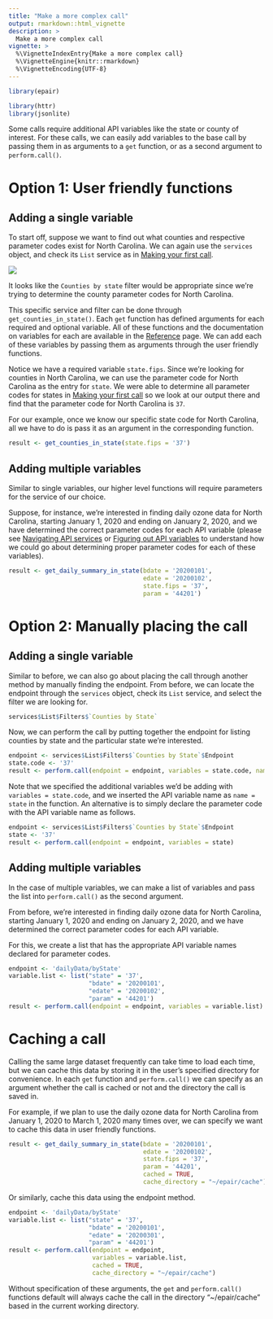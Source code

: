 ```yaml
---
title: "Make a more complex call"
output: rmarkdown::html_vignette
description: >
  Make a more complex call
vignette: >
  %\VignetteIndexEntry{Make a more complex call}
  %\VignetteEngine{knitr::rmarkdown}
  %\VignetteEncoding{UTF-8}
---
```


```r
library(epair)
```

```r
library(httr)
library(jsonlite)
```

Some calls require additional API variables like the state or county of interest. For these calls, we can easily add variables to the base call by passing them in as arguments to a `get` function, or as a second argument to `perform.call()`.

# Option 1: User friendly functions
## Adding a single variable

To start off, suppose we want to find out what counties and respective parameter codes exist for North Carolina. 
We can again use the `services` object, and check its `List` service as in [Making your first call](../../docs/Tutorial/making-your-first-call).

![](img/complex_call/counties_by_state.png)

It looks like the `Counties by state` filter would be appropriate since we're trying to determine the county parameter codes for North Carolina.

This specific service and filter can be done through `get_counties_in_state()`. Each `get` function has defined arguments for each required and optional variable. All of these functions and the documentation on variables for each are available in the [Reference](../../Reference) page. We can add each of these variables by passing them as arguments through the user friendly functions.

Notice we have a required variable `state.fips`. Since we're looking for counties in North Carolina, we can use the parameter code for North Carolina as the entry for `state`. We were able to determine all parameter codes for states in [Making your first call](../../docs/Tutorial/making-your-first-call) so we look at our output there and find that the parameter code for North Carolina is `37`.

For our example, once we know our specific state code for North Carolina, all we have to do is pass it as an argument in the corresponding function.

```r
result <- get_counties_in_state(state.fips = '37')
```

## Adding multiple variables

Similar to single variables, our higher level functions will require parameters for the service of our choice.

Suppose, for instance, we're interested in finding daily ozone data for North Carolina, starting January 1, 2020 and ending on January 2, 2020, and we have determined the correct parameter codes for each API variable (please see [Navigating API services](../Useful-Features/Services) or [Figuring out API variables](../../docs/Useful-Features/Variables) to understand how we could go about determining proper parameter codes for each of these variables).

```r
result <- get_daily_summary_in_state(bdate = '20200101', 
                                     edate = '20200102',
                                     state.fips = '37',
                                     param = '44201')
```

# Option 2: Manually placing the call
## Adding a single variable 

Similar to before, we can also go about placing the call through another method by manually finding the endpoint. From before, we can locate the endpoint through the `services` object, check its `List` service, and select the filter we are looking for.

```r
services$List$Filters$`Counties by State`
```

Now, we can perform the call by putting together the endpoint for listing counties by state and the particular state we're interested.

```r
endpoint <- services$List$Filters$`Counties by State`$Endpoint
state.code <- '37'
result <- perform.call(endpoint = endpoint, variables = state.code, name = "state")
```

Note that we specified the additional variables we'd be adding with `variables = state.code`, and we inserted the API variable name as `name = state` in the function. An alternative is to simply declare the parameter code with the API variable name as follows.

```r
endpoint <- services$List$Filters$`Counties by State`$Endpoint
state <- '37'
result <- perform.call(endpoint = endpoint, variables = state)
```

## Adding multiple variables 

In the case of multiple variables, we can make a list of variables and pass the list into `perform.call()` as the second argument. 

From before, we’re interested in finding daily ozone data for North Carolina, starting January 1, 2020 and ending on January 2, 2020, and we have determined the correct parameter codes for each API variable.

For this, we create a list that has the appropriate API variable names declared for parameter codes.
```r
endpoint <- 'dailyData/byState'
variable.list <- list("state" = '37', 
                      "bdate" = '20200101', 
                      "edate" = '20200102', 
                      "param" = '44201')
result <- perform.call(endpoint = endpoint, variables = variable.list)
```

# Caching a call

Calling the same large dataset frequently can take time to load each time, but we can cache this data by storing it in the user's specified directory for convenience. In each `get` function and `perform.call()` we can specify as an argument whether the call is cached or not and the directory the call is saved in.

For example, if we plan to use the daily ozone data for North Carolina from January 1, 2020 to March 1, 2020 many times over, we can specify we want to cache this data in user friendly functions.

```r
result <- get_daily_summary_in_state(bdate = '20200101', 
                                     edate = '20200102',
                                     state.fips = '37',
                                     param = '44201',
                                     cached = TRUE,
                                     cache_directory = "~/epair/cache")

```


Or similarly, cache this data using the endpoint method.

```r
endpoint <- 'dailyData/byState'
variable.list <- list("state" = '37', 
                      "bdate" = '20200101', 
                      "edate" = '20200301', 
                      "param" = '44201')
result <- perform.call(endpoint = endpoint, 
                       variables = variable.list, 
                       cached = TRUE, 
                       cache_directory = "~/epair/cache")
```

Without specification of these arguments, the `get` and `perform.call()` functions default will always cache the call in the directory "~/epair/cache" based in the current working directory.
